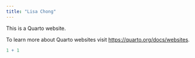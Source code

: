 ```yaml
---
title: "Lisa Chong"
---
```


This is a Quarto website.

To learn more about Quarto websites visit <https://quarto.org/docs/websites>.

```r
1 + 1
```
